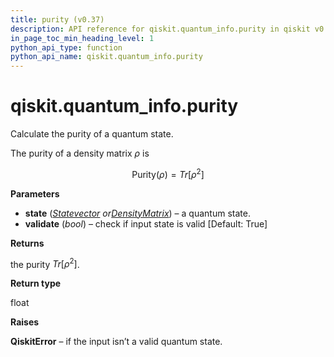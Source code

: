 ```yaml
---
title: purity (v0.37)
description: API reference for qiskit.quantum_info.purity in qiskit v0.37
in_page_toc_min_heading_level: 1
python_api_type: function
python_api_name: qiskit.quantum_info.purity
---
```


<span id="qiskit-quantum-info-purity" />

# qiskit.quantum\_info.purity

<Function id="qiskit.quantum_info.purity" isDedicatedPage={true} github="https://github.com/qiskit/qiskit/tree/stable/0.21/qiskit/quantum_info/states/measures.py" signature="purity(state, validate=True)">
  Calculate the purity of a quantum state.

  The purity of a density matrix $\rho$ is

$$
\text{Purity}(\rho) = Tr[\rho^2]
$$

  **Parameters**

  *   **state** ([*Statevector*](qiskit.quantum_info.Statevector "qiskit.quantum_info.Statevector")  *or*[*DensityMatrix*](qiskit.quantum_info.DensityMatrix "qiskit.quantum_info.DensityMatrix")) – a quantum state.
  *   **validate** (*bool*) – check if input state is valid \[Default: True]

  **Returns**

  the purity $Tr[\rho^2]$.

  **Return type**

  float

  **Raises**

  **QiskitError** – if the input isn’t a valid quantum state.
</Function>

